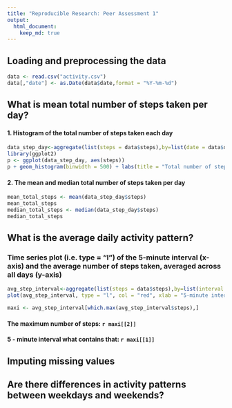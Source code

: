 ```yaml
---
title: "Reproducible Research: Peer Assessment 1"
output: 
  html_document:
    keep_md: true
---
```



## Loading and preprocessing the data

```r
data <- read.csv("activity.csv")
data[,"date"] <- as.Date(data$date,format = "%Y-%m-%d")
```

## What is mean total number of steps taken per day?
#### 1. Histogram of the total number of steps taken each day  

```r
data_step_day<-aggregate(list(steps = data$steps),by=list(date = data$date),FUN=sum,na.rm=TRUE)
library(ggplot2)
p <- ggplot(data_step_day, aes(steps))
p + geom_histogram(binwidth = 500) + labs(title = "Total number of steps taken per day",x = "Steps", y = "Count")
```

#### 2. The mean and median total number of steps taken per day

```r
mean_total_steps <- mean(data_step_day$steps)
mean_total_steps
median_total_steps <- median(data_step_day$steps)
median_total_steps
```

## What is the average daily activity pattern?
### Time series plot (i.e. type = "l") of the 5-minute interval (x-axis) and the average number of steps taken, averaged across all days (y-axis)

```r
avg_step_interval<-aggregate(list(steps = data$steps),by=list(interval = data$interval),FUN=mean,na.rm=TRUE)
plot(avg_step_interval, type = "l", col = "red", xlab = "5-minute interval", main = "Average steps in 5-minute intervals")

```

```r
maxi <- avg_step_interval[which.max(avg_step_interval$steps),]
```

#### The maximum number of steps: `r maxi[[2]]`
#### 5 - minute interval what contains that: `r maxi[[1]]`
## Imputing missing values



## Are there differences in activity patterns between weekdays and weekends?
